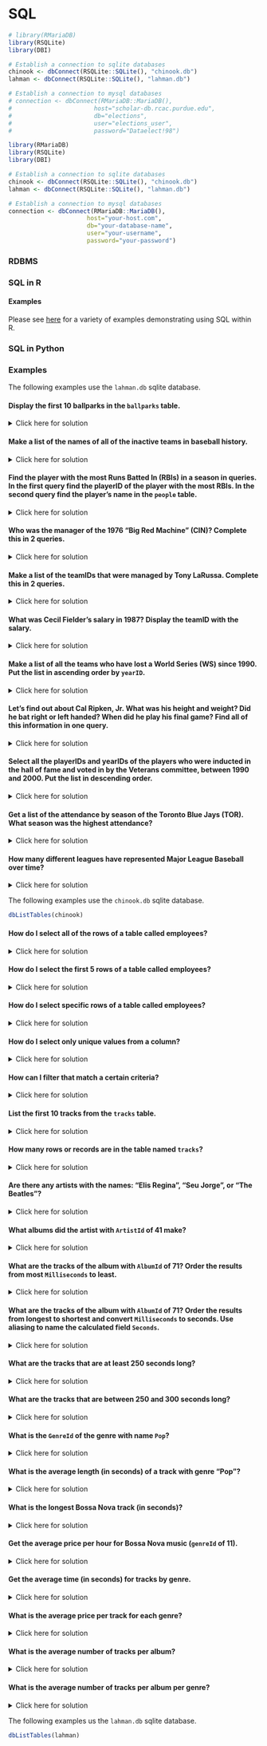 # SQL {#sql}

```r
# library(RMariaDB)
library(RSQLite)
library(DBI)

# Establish a connection to sqlite databases
chinook <- dbConnect(RSQLite::SQLite(), "chinook.db")
lahman <- dbConnect(RSQLite::SQLite(), "lahman.db")

# Establish a connection to mysql databases
# connection <- dbConnect(RMariaDB::MariaDB(),
#                       host="scholar-db.rcac.purdue.edu",
#                       db="elections",
#                       user="elections_user",
#                       password="Dataelect!98")
```

```r
library(RMariaDB)
library(RSQLite)
library(DBI)

# Establish a connection to sqlite databases
chinook <- dbConnect(RSQLite::SQLite(), "chinook.db")
lahman <- dbConnect(RSQLite::SQLite(), "lahman.db")

# Establish a connection to mysql databases
connection <- dbConnect(RMariaDB::MariaDB(),
                      host="your-host.com",
                      db="your-database-name",
                      user="your-username",
                      password="your-password")
```

### RDBMS {#sql-rdbms}

### SQL in R {#sql-in-r}

#### Examples {#sql-in-r-examples}

Please see [here](https://raw.githubusercontent.com/TheDataMine/the-examples-book/master/files/think-summer-examples-2020.pdf) for a variety of examples demonstrating using SQL within R.

### SQL in Python {#sql-in-python}

### Examples {#sql-examples}

The following examples use the `lahman.db` sqlite database.

#### Display the first 10 ballparks in the `ballparks` table.

<details>
    <summary>Click here for solution</summary>
```sql
SELECT * FROM parks LIMIT 10;
```
</details>

#### Make a list of the names of all of the inactive teams in baseball history.

<details>
    <summary>Click here for solution</summary>

Remove the LIMIT 10 for full results.
```sql
SELECT franchName FROM teamsfranchises WHERE active=='N' LIMIT 10;
```
</details>

#### Find the player with the most Runs Batted In (RBIs) in a season in queries. In the first query find the playerID of the player with the most RBIs. In the second query find the player's name in the `people` table.

<details>
    <summary>Click here for solution</summary>
    
In addition to his RBI record, Hack Wilson also held the NL home run record for a long time as well with 56. In 1999, Manny Ramirez tried to pursue the RBI record, but only was able to accrue 165 RBIs.
```sql
-- Find the playerID
SELECT playerID FROM batting WHERE RBI==191;

-- Display the name
SELECT nameFirst, nameLast FROM people WHERE playerID=='wilsoha01';
```
</details>

#### Who was the manager of the 1976 "Big Red Machine" (CIN)? Complete this in 2 queries.

<details>
    <summary>Click here for solution</summary>
  
The "Big Red Machine" was a famous nickname for the dominant Cincinnati Reds of the early 1970s. Many of its team members are Hall of Famers, including their manager, Sparky Anderson.
    
```sql
SELECT playerID FROM managers 
  WHERE yearID==1976 AND teamID=='CIN';

SELECT nameFirst, nameLast FROM people 
  WHERE playerID=='andersp01';
```
</details>

#### Make a list of the teamIDs that were managed by Tony LaRussa. Complete this in 2 queries.

<details>
    <summary>Click here for solution</summary>
    
Tony LaRussa is very well known for being a manager that was involved in baseball for a very long time. He won the World Series with the St. Louis Cardinals and the Oakland Athletics.

```sql
SELECT playerID FROM people WHERE nameLast=='LaRussa' AND nameFirst=='Tony';

SELECT DISTINCT teamID FROM managers WHERE playerID=='larusto01';
```
</details>

#### What was Cecil Fielder's salary in 1987? Display the teamID with the salary. 

<details>
    <summary>Click here for solution</summary>

Cecil Fielder was a power hitting DH in the 1980s and 1990s. His son, Prince Fielder, played in the major leagues as well.

```sql
SELECT playerID FROM people 
  WHERE nameFirst=='Cecil' AND nameLast=='Fielder';

SELECT teamID, salary FROM salaries 
  wHERE playerID=='fieldce01' AND yearID==1987;
```
</details>

#### Make a list of all the teams who have lost a World Series (WS) since 1990. Put the list in ascending order by `yearID`.

<details>
    <summary>Click here for solution</summary>
```sql
SELECT teamIDloser, yearID FROM seriespost
  WHERE yearID >= 1990 AND round=='WS'
  ORDER BY yearID ASC LIMIT 10;
```
</details>

#### Let's find out about Cal Ripken, Jr. What was his height and weight? Did he bat right or left handed? When did he play his final game? Find all of this information in one query.

<details>
    <summary>Click here for solution</summary>
  
Cal Ripken, Jr's nickname is the "Iron Man" of baseball due to the fact that he started in 2,632 straight games. That means in just over 16 seasons, Cal Ripken, Jr. never missed a game!

```sql
SELECT height, weight, bats, finalgame FROM people 
  WHERE nameFirst=='Cal' AND nameLast=='Ripken'
  AND deathState IS NULL;
```
</details>

#### Select all the playerIDs and yearIDs of the players who were inducted in the hall of fame and voted in by the Veterans committee, between 1990 and 2000. Put the list in descending order.

<details>
    <summary>Click here for solution</summary>
    
The veterans committee in the Hall of Fame voting process place players in the Hall of Fame that are forgotten by the writers, fans, etc. This is a way for players to recognize who they think were the greatest players of all time, or are skipped over for a variety of reasons. This is one reason why there is a lot of scrutiny in the process for how players are selected to the baseball hall of fame.

```sql
SELECT playerID, yearID FROM halloffame 
  WHERE votedBy=='Veterans' AND inducted=='Y'
  AND yearID BETWEEN 1990 AND 2000
  ORDER BY yearID DESC LIMIT 10; 
```
</details>

#### Get a list of the attendance by season of the Toronto Blue Jays (TOR). What season was the highest attendance?

<details>
    <summary>Click here for solution</summary>
    
The Toronto Blue Jays were the 1993 season's World Series champion. This means that, yes, a non-USA team has won the World Series for baseball!

```sql
SELECT yearkey, attendance FROM homegames 
  WHERE teamkey=='TOR' 
  ORDER BY attendance DESC LIMIT 10;
```
</details>

#### How many different leagues have represented Major League Baseball over time?

<details>
    <summary>Click here for solution</summary>
    
Major League Baseball has had several leagues that have been represented in its history. There are only two current leagues: National League and the American League.

```sql
SELECT DISTINCT league FROM leagues;
```
</details>

The following examples use the `chinook.db` sqlite database.

```r
dbListTables(chinook)
```

#### How do I select all of the rows of a table called employees?

<details>
    <summary>Click here for solution</summary>
```sql
SELECT * FROM employees;
```
</details>

#### How do I select the first 5 rows of a table called employees?

<details>
    <summary>Click here for solution</summary>
```sql
SELECT * FROM employees LIMIT 5;
```
</details>

#### How do I select specific rows of a table called employees?

<details>
    <summary>Click here for solution</summary>
```sql
SELECT LastName, FirstName FROM employees;
```
    
You can switch the order in which the columns are displayed as well:
```sql
SELECT FirstName, LastName FROM employees;
```
</details>

#### How do I select only unique values from a column?

<details>
    <summary>Click here for solution</summary>
```sql
SELECT DISTINCT Title FROM employees;
```
</details>

#### How can I filter that match a certain criteria?

<details>
    <summary>Click here for solution</summary>
    
Select only employees with a FirstName "Steve":
```sql
SELECT * FROM employees WHERE FirstName='Steve';
```

Select only employees with FirstName "Steve" OR FirstName "Laura":
```sql
SELECT * FROM employees WHERE FirstName='Steve' OR FirstName='Laura';
```

Select only employees with FirstName "Steve" AND LastName "Laura":
```sql
SELECT * FROM employees WHERE FirstName='Steve' AND LastName='Laura';
```
As expected, there are no results! There is nobody with the full name "Steve Laura".
</details>


#### List the first 10 tracks from the `tracks` table.

<details>
    <summary>Click here for solution</summary>
```sql
SELECT * FROM tracks LIMIT 10;
```
</details>

#### How many rows or records are in the table named `tracks`?

<details>
    <summary>Click here for solution</summary>
```sql
SELECT COUNT(*) FROM tracks;
```
</details>

#### Are there any artists with the names: "Elis Regina", "Seu Jorge", or "The Beatles"?

<details>
    <summary>Click here for solution</summary>
```sql
SELECT * FROM artists WHERE Name='Elis Regina' OR Name='Seu Jorge' OR Name='The Beatles';
```
</details>

#### What albums did the artist with `ArtistId` of 41 make?

<details>
    <summary>Click here for solution</summary>
```sql
SELECT * FROM albums WHERE ArtistId=41;
```
</details>

#### What are the tracks of the album with `AlbumId` of 71? Order the results from most `Milliseconds` to least.

<details>
    <summary>Click here for solution</summary>
```sql
SELECT * FROM tracks WHERE AlbumId=71 ORDER BY Milliseconds DESC;
```
</details>

#### What are the tracks of the album with `AlbumId` of 71? Order the results from longest to shortest and convert `Milliseconds` to seconds. Use aliasing to name the calculated field `Seconds`.

<details>
    <summary>Click here for solution</summary>
```sql
SELECT Milliseconds/1000.0 AS Seconds, * FROM tracks WHERE AlbumId=71 ORDER BY Seconds DESC;
```
</details>

#### What are the tracks that are at least 250 seconds long?

<details>
    <summary>Click here for solution</summary>
```sql
SELECT Milliseconds/1000.0 AS Seconds, * FROM tracks WHERE Seconds >= 250;
```
</details>

#### What are the tracks that are between 250 and 300 seconds long?

<details>
    <summary>Click here for solution</summary>
```sql
SELECT Milliseconds/1000.0 AS Seconds, * FROM tracks WHERE Seconds BETWEEN 250 AND 300 ORDER BY Seconds;
```
</details>

#### What is the `GenreId` of the genre with name `Pop`?

<details>
    <summary>Click here for solution</summary>
```sql
SELECT GenreId FROM genres WHERE Name='Pop';
```
</details>

#### What is the average length (in seconds) of a track with genre "Pop"?

<details>
    <summary>Click here for solution</summary>
```sql
SELECT AVG(Milliseconds/1000.0) AS avg FROM tracks WHERE genreId=9;
```
</details>

#### What is the longest Bossa Nova track (in seconds)?

<details>
    <summary>Click here for solution</summary>
    
What is the `GenreId` of Bossa Nova?
```sql
SELECT GenreId FROM genres WHERE Name='Bossa Nova';
```
```sql
SELECT *, MAX(Milliseconds/1000.0) AS Seconds FROM tracks WHERE genreId=11;
```
</details>

#### Get the average price per hour for Bossa Nova music (`genreId` of 11).

<details>
    <summary>Click here for solution</summary>
```sql
SELECT AVG(UnitPrice/Milliseconds/1000.0/3600) AS 'Price per Hour' FROM tracks WHERE genreId=11;
```
</details>

#### Get the average time (in seconds) for tracks by genre.

<details>
    <summary>Click here for solution</summary>
```sql
SELECT genreId, AVG(Milliseconds/1000.0) AS 'Average seconds per track' FROM tracks GROUP BY genreId;
```

We can use an INNER JOIN to get the name of each genre as well.
```sql
SELECT g.Name, track_time.'Average seconds per track' FROM genres AS g INNER JOIN (SELECT genreId, AVG(Milliseconds/1000.0) AS 'Average seconds per track' FROM tracks GROUP BY genreId) AS track_time ON g.GenreId=track_time.GenreId ORDER BY track_time.'Average seconds per track' DESC;
```

</details>

#### What is the average price per track for each genre?

<details>
    <summary>Click here for solution</summary>
```sql
SELECT genreId, AVG(UnitPrice) AS 'Average seconds per track' FROM tracks GROUP BY genreId;
```
</details>

#### What is the average number of tracks per album?

<details>
    <summary>Click here for solution</summary>
```sql
SELECT AVG(trackCount) FROM (SELECT COUNT(*) AS trackCount FROM tracks GROUP BY albumId) AS track_count;
```
</details>

#### What is the average number of tracks per album per genre?

<details>
    <summary>Click here for solution</summary>
```sql
SELECT genreId, AVG(trackCount) FROM (SELECT genreId, COUNT(*) AS trackCount FROM tracks GROUP BY albumId) AS track_count GROUP BY genreId;
```

```sql
SELECT Name, avg_track_count.'Average Track Count' FROM genres AS g INNER JOIN (SELECT genreId, AVG(trackCount) AS 'Average Track Count' FROM (SELECT genreId, COUNT(*) AS trackCount FROM tracks GROUP BY albumId) AS track_count GROUP BY genreId) AS avg_track_count ON g.GenreId=avg_track_count.genreId;
```
</details>



The following examples us the `lahman.db` sqlite database.

```r
dbListTables(lahman)
```

